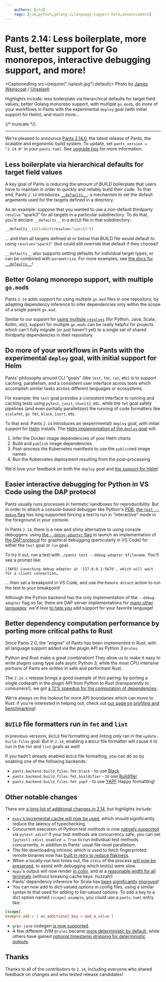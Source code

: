 ```yaml
---
    authors: [stu]
    tags: [jvm,python,golang-2,language-support-helm,announcement]
---
```


# Pants 2.14: Less boilerplate, more Rust, better support for Go monorepos, interactive debugging support, and more!

<CaptionedImg src={require("./splash.jpg").default}>
  Photo by [James
  Wainscoat](https://unsplash.com/@tumbao1949?utm_source=ghost&utm_medium=referral&utm_campaign=api-credit)
  /
  [Unsplash](https://unsplash.com/?utm_source=ghost&utm_medium=referral&utm_campaign=api-credit)
</CaptionedImg>

Highlights include: less boilerplate via hierarchical defaults for target field values, better Golang monorepo support, with multiple `go.mod`s, do more of your workflows in Pants with the experimental `deploy` goal (with initial support for Helm), and much more…

{/* truncate */}

---

We're pleased to announce [Pants 2.14.0](https://www.pantsbuild.org/v2.14/docs), the latest release of Pants, the scalable and ergonomic build system.
To update, set `pants_version = "2.14.0"` in your `pants.toml`. See [upgrade tips](https://www.pantsbuild.org/docs/upgrade-tips) for more information.

## Less boilerplate via hierarchical defaults for target field values

A key goal of Pants is reducing the amount of BUILD boilerplate that users have to maintain in order to quickly and reliably build their code. To that end, Pants `2.14` introduces [`__defaults__`](https://www.pantsbuild.org/v2.14/docs/targets#field-default-values): a mechanism to set the default arguments used for the targets defined in a directory.

As an example: suppose that you wanted to use a non-default thirdparty `resolve` "spark3" for all targets in a particular subdirectory. To do that, you'd declare `__defaults__` in a `BUILD` file in that subdirectory:

```python title="BUILD"
__defaults__(all=dict(resolve="spark3"))
```

… and then all targets defined at or below that BUILD file would default to using `resolve="spark3"` (but could still override that default if they choose)!

`__defaults__` also supports setting defaults for individual target types, or can be combined with `parametrize`. For more examples, see [the docs for `__defaults__`](https://www.pantsbuild.org/v2.14/docs/targets#field-default-values)!

## Better Golang monorepo support, with multiple `go.mod`s

Pants `2.14` adds support for using multiple `go.mod` files in one repository, by adapting dependency inference to infer dependencies only within the scope of a single parent `go.mod`.

Similar to our support for [using multiple `resolves`](https://www.pantsbuild.org/v2.14/docs/python-third-party-dependencies#user-lockfiles) (for Python, Java, Scala, Kotlin, etc), support for multiple `go.mods` can be really helpful for projects which can't fully migrate (or just haven't yet) to a single set of shared thirdparty dependencies in their repository.

## Do more of your workflows in Pants with the experimental `deploy` goal, with initial support for Helm

Pants' philosophy around CLI "goals" (like `test`, `fmt`, `run`, etc) is to support caching, parallelism, and a consistent user interface across tools which accomplish similar tasks across different languages or ecosystems.

For example: the `test` goal provides a consistent interface to running and caching tests using `pytest`, `junit`, `shunit2`, etc, while the `fmt` goal safely pipelines (and even partially parallelizes) the running of code formatters like `scalafmt`, `go fmt`, `black`, `isort`, etc.

To that end: Pants `2.14` introduces an (experimental) `deploy` goal, with initial support for [Helm](https://helm.sh/) installs. The [Helm implementation of the `deploy` goal](https://www.pantsbuild.org/v2.14/docs/helm-deployments) will:

1.  Infer the Docker image dependencies of your Helm charts
2.  Build and `publish` image dependencies
3.  Post-process the Kubernetes manifests to use the `publish`ed image names
4.  Run the Kubernetes deployment resulting from the post-processing

We'd love your feedback on both the `deploy` goal and [the support for Helm](https://www.pantsbuild.org/v2.14/docs/helm-overview)!

## Easier interactive debugging for Python in VS Code using the DAP protocol

Pants usually runs processes in hermetic sandboxes for reproducibility. But in order to attach a console-based debugger like Python's [PDB](https://docs.python.org/3/library/pdb.html), [the `test --debug` flag](https://www.pantsbuild.org/v2.14/docs/reference-test#debug) has long supported forcing a test to run in "interactive" mode in the foreground in your console.

In Pants `2.14`, there is a new and shiny alternative to using console debuggers: using [the `--debug-adapter` flag](https://www.pantsbuild.org/v2.14/docs/reference-test#debug_adapter) to launch an implementation of [the DAP protocol](https://microsoft.github.io/debug-adapter-protocol/) for graphical debugging (particularly in VS Code) for either the `test` goal or `run` goal.

To try it out, run a test with `./pants test --debug-adapter $filename`. You'll see a prompt like:

```log
[INFO] Launching debug adapter at '127.0.0.1:5678', which will wait for a client connection…
```

… then set a breakpoint in VS Code, and use the `Remote Attach` action to run the test to your breakpoint!

Although the Python backend has the only implementation of the `--debug-adapter` flag so far, there are DAP server implementations for [many other languages](https://microsoft.github.io/debug-adapter-protocol/implementors/adapters/): we'd love [to help you](https://www.pantsbuild.org/docs/getting-help) add support for your favorite language!

## Better dependency computation performance by porting more critical paths to Rust

Since Pants 2.0, the "engine" of Pants has been implemented in Rust, with all language support added via the plugin API as Python 3 `@rules`.

Python and Rust make a great combination! They allow us to make it easy to write plugins using type safe async Python 3, while the most CPU intensive portions of Pants are written in safe and performant Rust.

The `2.14.x` release brings a good example of this pairing: by porting a single codepath in the plugin API from Python to Rust (transparently to consumers!), we got [a 12% speedup for the computation of dependencies](https://github.com/pantsbuild/pants/pull/16160).

We're always on the lookout for more API boundaries which can move to Rust: if you're interested in helping out, check out [our page on profiling and benchmarking](https://www.pantsbuild.org/docs/contributions-debugging)!

## `BUILD` file formatters run in `fmt` and `lint`

In previous versions, `BUILD` file formatting and linting only ran in the `update-build-files` goal. But in `2.14`, enabling a `BUILD` file formatter will cause it to run in the `fmt` and `lint` goals as well!

If you hadn't already enabled `BUILD` file formatting, you can do so by enabling one of the following backends:

- `pants.backend.build_files.fmt.black` - to use [Black](https://black.readthedocs.io/en/stable/)
- `pants.backend.build_files.fmt.buildifier` - to use [Buildifier](https://github.com/bazelbuild/buildtools/blob/master/buildifier/README.md)
- `pants.backend.build_files.fmt.yapf` - to use [YAPF](https://github.com/google/yapf)
  Happy formatting!

## Other notable changes

There are [a long list of additional changes in 2.14](https://github.com/pantsbuild/pants/blob/main/src/python/pants/notes/2.14.x.md), but highlights include:

- [`mypy`'s incremental cache will now be used](https://github.com/pantsbuild/pants/pull/16290), which should significantly reduce the latency of typechecking.
- Concurrent execution of Python test _methods_ is now [natively supported](https://www.pantsbuild.org/v2.14/docs/python-test-goal#pytest-version-and-plugins) via `pytest-xdist`! If your test methods are concurrency safe, you can set `[pytest].xdist_enabled = True` to run individual test methods concurrently, in addition to Pants' usual file-level parallelism.
- The file downloading intrinsic which is used to fetch fingerprinted remote binaries now has [built in retry to reduce flakiness](https://github.com/pantsbuild/pants/pull/16879).
- When a locally-run test times out, the `stdio` of the process [will now be preserved](https://github.com/pantsbuild/pants/pull/16880), to assist with debugging which test(s) were slow.
- `mypy`'s output will now render [in color](https://github.com/pantsbuild/pants/pull/16586), and at a [reasonable width for all terminals](https://github.com/pantsbuild/pants/pull/16488) (without breaking cache keys: huzzah!)
- Pants' dependency inference for Scala has [been](https://github.com/pantsbuild/pants/pull/15865) [significantly](https://github.com/pantsbuild/pants/pull/15880) [improved](https://github.com/pantsbuild/pants/pull/16692)!
- You can now add to dict-valued options in config files, using a similar syntax to that used for adding to list-valued options. To add a key to a dict option named `[scope].example`, you could use a `pants.toml` entry like:

```toml title="pants.toml"
[scope]
example.add = { an_additional_key = and_a_value }
```

- `grpc-java` codegen [is now supported](https://github.com/pantsbuild/pants/pull/16350).
- A few different JVM `@rules` became [more deterministic by default](https://github.com/pantsbuild/pants/pull/16950), while others have gained [optional timestamp stripping for deterministic outputs](https://github.com/pantsbuild/pants/pull/16134).

## Thanks

Thanks to all of the contributors to `2.14`, including everyone who shared feedback on changes and who tested release candidates!

